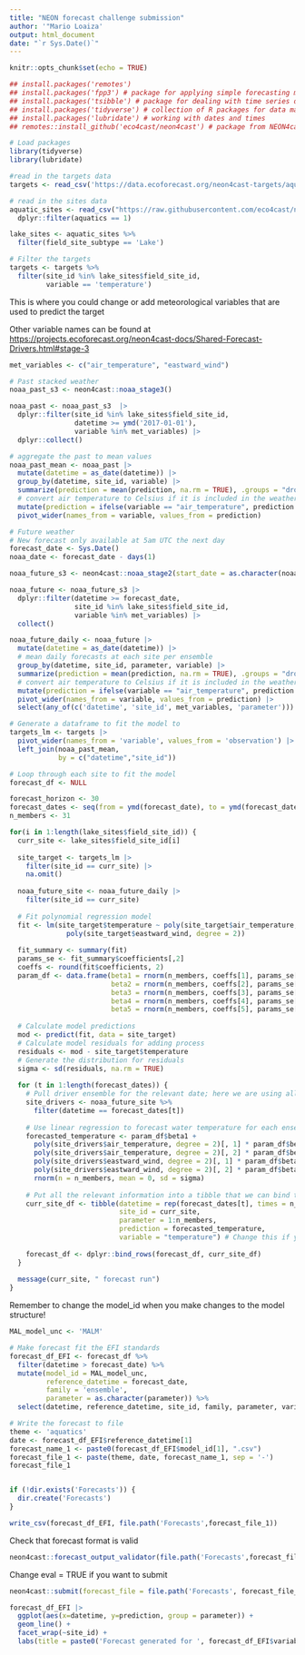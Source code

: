 ```yaml
---
title: "NEON forecast challenge submission"
author: '"Mario Loaiza'
output: html_document
date: "`r Sys.Date()`"
---
```

  
```r
knitr::opts_chunk$set(echo = TRUE)
```


```r
## install.packages('remotes')
## install.packages('fpp3') # package for applying simple forecasting methods
## install.packages('tsibble') # package for dealing with time series data sets and tsibble objects
## install.packages('tidyverse') # collection of R packages for data manipulation, analysis, and visualisation
## install.packages('lubridate') # working with dates and times
## remotes::install_github('eco4cast/neon4cast') # package from NEON4cast challenge organisers to assist with forecast building and submission

# Load packages
library(tidyverse)
library(lubridate)
```

```r
#read in the targets data
targets <- read_csv('https://data.ecoforecast.org/neon4cast-targets/aquatics/aquatics-targets.csv.gz')

# read in the sites data
aquatic_sites <- read_csv("https://raw.githubusercontent.com/eco4cast/neon4cast-targets/main/NEON_Field_Site_Metadata_20220412.csv") |>
  dplyr::filter(aquatics == 1)

lake_sites <- aquatic_sites %>%
  filter(field_site_subtype == 'Lake')

# Filter the targets
targets <- targets %>%
  filter(site_id %in% lake_sites$field_site_id,
         variable == 'temperature')
```

This is where you could change or add meteorological variables that are used to predict the target

Other variable names can be found at <https://projects.ecoforecast.org/neon4cast-docs/Shared-Forecast-Drivers.html#stage-3>

```r
met_variables <- c("air_temperature", "eastward_wind")
```

```r

# Past stacked weather
noaa_past_s3 <- neon4cast::noaa_stage3()

noaa_past <- noaa_past_s3  |> 
  dplyr::filter(site_id %in% lake_sites$field_site_id,
                datetime >= ymd('2017-01-01'),
                variable %in% met_variables) |> 
  dplyr::collect()

# aggregate the past to mean values
noaa_past_mean <- noaa_past |> 
  mutate(datetime = as_date(datetime)) |> 
  group_by(datetime, site_id, variable) |> 
  summarize(prediction = mean(prediction, na.rm = TRUE), .groups = "drop") |> 
  # convert air temperature to Celsius if it is included in the weather data
  mutate(prediction = ifelse(variable == "air_temperature", prediction - 273.15, prediction)) |> 
  pivot_wider(names_from = variable, values_from = prediction) 
```

```r
# Future weather
# New forecast only available at 5am UTC the next day
forecast_date <- Sys.Date() 
noaa_date <- forecast_date - days(1)

noaa_future_s3 <- neon4cast::noaa_stage2(start_date = as.character(noaa_date))

noaa_future <- noaa_future_s3 |> 
  dplyr::filter(datetime >= forecast_date,
                site_id %in% lake_sites$field_site_id,
                variable %in% met_variables) |> 
  collect()

noaa_future_daily <- noaa_future |> 
  mutate(datetime = as_date(datetime)) |> 
  # mean daily forecasts at each site per ensemble
  group_by(datetime, site_id, parameter, variable) |> 
  summarize(prediction = mean(prediction, na.rm = TRUE), .groups = "drop") |> 
  # convert air temperature to Celsius if it is included in the weather data
  mutate(prediction = ifelse(variable == "air_temperature", prediction - 273.15, prediction)) |> 
  pivot_wider(names_from = variable, values_from = prediction) |> 
  select(any_of(c('datetime', 'site_id', met_variables, 'parameter')))
```

```r
# Generate a dataframe to fit the model to 
targets_lm <- targets |> 
  pivot_wider(names_from = 'variable', values_from = 'observation') |> 
  left_join(noaa_past_mean, 
            by = c("datetime","site_id"))
```

```r
# Loop through each site to fit the model
forecast_df <- NULL

forecast_horizon <- 30
forecast_dates <- seq(from = ymd(forecast_date), to = ymd(forecast_date) + forecast_horizon, by = "day")
n_members <- 31

for(i in 1:length(lake_sites$field_site_id)) {  
  curr_site <- lake_sites$field_site_id[i]
  
  site_target <- targets_lm |>
    filter(site_id == curr_site) |>
    na.omit()
  
  noaa_future_site <- noaa_future_daily |> 
    filter(site_id == curr_site)
  
  # Fit polynomial regression model
  fit <- lm(site_target$temperature ~ poly(site_target$air_temperature, degree = 2) +
              poly(site_target$eastward_wind, degree = 2))
  
  fit_summary <- summary(fit)
  params_se <- fit_summary$coefficients[,2]
  coeffs <- round(fit$coefficients, 2)
  param_df <- data.frame(beta1 = rnorm(n_members, coeffs[1], params_se[1]),
                         beta2 = rnorm(n_members, coeffs[2], params_se[2]),
                         beta3 = rnorm(n_members, coeffs[3], params_se[3]),
                         beta4 = rnorm(n_members, coeffs[4], params_se[4]),
                         beta5 = rnorm(n_members, coeffs[5], params_se[5]))
  
  # Calculate model predictions
  mod <- predict(fit, data = site_target)
  # Calculate model residuals for adding process
  residuals <- mod - site_target$temperature
  # Generate the distribution for residuals
  sigma <- sd(residuals, na.rm = TRUE)
  
  for (t in 1:length(forecast_dates)) {
    # Pull driver ensemble for the relevant date; here we are using all 30 NOAA ensemble members
    site_drivers <- noaa_future_site %>%
      filter(datetime == forecast_dates[t])
    
    # Use linear regression to forecast water temperature for each ensemble member
    forecasted_temperature <- param_df$beta1 + 
      poly(site_drivers$air_temperature, degree = 2)[, 1] * param_df$beta2 +
      poly(site_drivers$air_temperature, degree = 2)[, 2] * param_df$beta3 +
      poly(site_drivers$eastward_wind, degree = 2)[, 1] * param_df$beta4 +
      poly(site_drivers$eastward_wind, degree = 2)[, 2] * param_df$beta5 + 
      rnorm(n = n_members, mean = 0, sd = sigma)
    
    # Put all the relevant information into a tibble that we can bind together
    curr_site_df <- tibble(datetime = rep(forecast_dates[t], times = n_members),
                           site_id = curr_site,
                           parameter = 1:n_members,
                           prediction = forecasted_temperature,
                           variable = "temperature") # Change this if you are forecasting a different variable
    
    forecast_df <- dplyr::bind_rows(forecast_df, curr_site_df)
  }
  
  message(curr_site, " forecast run")
}

```

Remember to change the model_id when you make changes to the model structure!
  
```r
MAL_model_unc <- 'MALM'
```

```r
# Make forecast fit the EFI standards
forecast_df_EFI <- forecast_df %>%
  filter(datetime > forecast_date) %>%
  mutate(model_id = MAL_model_unc,
         reference_datetime = forecast_date,
         family = 'ensemble',
         parameter = as.character(parameter)) %>%
  select(datetime, reference_datetime, site_id, family, parameter, variable, prediction, model_id)
```

```r
# Write the forecast to file
theme <- 'aquatics'
date <- forecast_df_EFI$reference_datetime[1]
forecast_name_1 <- paste0(forecast_df_EFI$model_id[1], ".csv")
forecast_file_1 <- paste(theme, date, forecast_name_1, sep = '-')
forecast_file_1


if (!dir.exists('Forecasts')) {
  dir.create('Forecasts')
}

write_csv(forecast_df_EFI, file.path('Forecasts',forecast_file_1))
```

Check that forecast format is valid

```r
neon4cast::forecast_output_validator(file.path('Forecasts',forecast_file_1))
```

Change eval = TRUE if you want to submit

```r

neon4cast::submit(forecast_file = file.path('Forecasts', forecast_file_1), ask = FALSE) # if ask = T (default), it will produce a pop-up box asking if you want to submit

```

```r
forecast_df_EFI |> 
  ggplot(aes(x=datetime, y=prediction, group = parameter)) +
  geom_line() +
  facet_wrap(~site_id) +
  labs(title = paste0('Forecast generated for ', forecast_df_EFI$variable[1], ' on ', forecast_df_EFI$reference_datetime[1]))
```